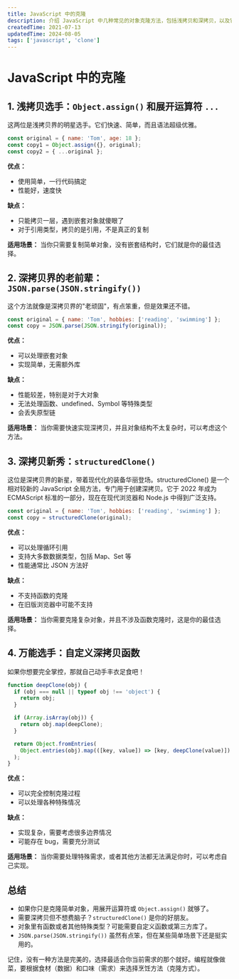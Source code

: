 ```yaml
---
title: JavaScript 中的克隆
description: 介绍 JavaScript 中几种常见的对象克隆方法，包括浅拷贝和深拷贝，以及它们的优缺点和适用场景。
createdTime: 2021-07-13
updatedTime: 2024-08-05
tags: ['javascript', 'clone']
---
```


# JavaScript 中的克隆

## 1. 浅拷贝选手：`Object.assign()` 和展开运算符 `...`

这两位是浅拷贝界的明星选手。它们快速、简单，而且语法超级优雅。

```javascript
const original = { name: 'Tom', age: 18 };
const copy1 = Object.assign({}, original);
const copy2 = { ...original };
```

**优点：**
- 使用简单，一行代码搞定
- 性能好，速度快

**缺点：**
- 只能拷贝一层，遇到嵌套对象就傻眼了
- 对于引用类型，拷贝的是引用，不是真正的复制

**适用场景：** 当你只需要复制简单对象，没有嵌套结构时，它们就是你的最佳选择。

## 2. 深拷贝界的老前辈：`JSON.parse(JSON.stringify())`

这个方法就像是深拷贝界的"老顽固"，有点笨重，但是效果还不错。

```javascript
const original = { name: 'Tom', hobbies: ['reading', 'swimming'] };
const copy = JSON.parse(JSON.stringify(original));
```

**优点：**
- 可以处理嵌套对象
- 实现简单，无需额外库

**缺点：**
- 性能较差，特别是对于大对象
- 无法处理函数、undefined、Symbol 等特殊类型
- 会丢失原型链

**适用场景：** 当你需要快速实现深拷贝，并且对象结构不太复杂时，可以考虑这个方法。

## 3. 深拷贝新秀：`structuredClone()`

这位是深拷贝界的新星，带着现代化的装备华丽登场。structuredClone() 是一个相对较新的 JavaScript 全局方法，专门用于创建深拷贝。它于 2022 年成为 ECMAScript 标准的一部分，现在在现代浏览器和 Node.js 中得到广泛支持。

```javascript
const original = { name: 'Tom', hobbies: ['reading', 'swimming'] };
const copy = structuredClone(original);
```

**优点：**
- 可以处理循环引用
- 支持大多数数据类型，包括 Map、Set 等
- 性能通常比 JSON 方法好

**缺点：**
- 不支持函数的克隆
- 在旧版浏览器中可能不支持

**适用场景：** 当你需要克隆复杂对象，并且不涉及函数克隆时，这是你的最佳选择。

## 4. 万能选手：自定义深拷贝函数

如果你想要完全掌控，那就自己动手丰衣足食吧！

```javascript
function deepClone(obj) {
  if (obj === null || typeof obj !== 'object') {
    return obj;
  }

  if (Array.isArray(obj)) {
    return obj.map(deepClone);
  }

  return Object.fromEntries(
    Object.entries(obj).map(([key, value]) => [key, deepClone(value)])
  );
}
```

**优点：**
- 可以完全控制克隆过程
- 可以处理各种特殊情况

**缺点：**
- 实现复杂，需要考虑很多边界情况
- 可能存在 bug，需要充分测试

**适用场景：** 当你需要处理特殊需求，或者其他方法都无法满足你时，可以考虑自己实现。

## 总结

- 如果你只是克隆简单对象，用展开运算符或 `Object.assign()` 就够了。
- 需要深拷贝但不想费脑子？`structuredClone()` 是你的好朋友。
- 对象里有函数或者其他特殊类型？可能需要自定义函数或第三方库了。
- `JSON.parse(JSON.stringify())` 虽然有点笨，但在某些简单场景下还是挺实用的。

记住，没有一种方法是完美的，选择最适合你当前需求的那个就好。编程就像做菜，要根据食材（数据）和口味（需求）来选择烹饪方法（克隆方式）。
